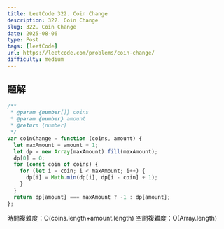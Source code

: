 ```yaml
---
title: LeetCode 322. Coin Change
description: 322. Coin Change
slug: 322. Coin Change
date: 2025-08-06
type: Post
tags: [leetCode]
url: https://leetcode.com/problems/coin-change/
difficulty: medium
---
```


## 題解
```javascript
/**
 * @param {number[]} coins
 * @param {number} amount
 * @return {number}
 */
var coinChange = function (coins, amount) {
  let maxAmount = amount + 1;
  let dp = new Array(maxAmount).fill(maxAmount);
  dp[0] = 0;
  for (const coin of coins) {
    for (let i = coin; i < maxAmount; i++) {
      dp[i] = Math.min(dp[i], dp[i - coin] + 1);
    }
  }
  return dp[amount] === maxAmount ? -1 : dp[amount];
};
```
時間複雜度：O(coins.length+amount.length)
空間複雜度：O(Array.length)